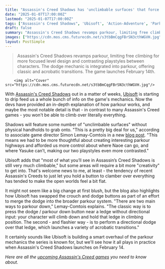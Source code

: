 ```yaml
---
title: "Assassin's Creed Shadows has 'unclimbable surfaces' that force you to find physical handholds because Ubisoft wants to be 'more thoughtful' about parkour"
date: "2025-01-07T17:00:00Z"
lastmod: "2025-01-07T17:00:00Z"
tags: ["Assassin's Creed Shadows", 'Ubisoft', 'Action-Adventure', 'Parkour', 'PS5', 'Xbox Series X', 'PC']
draft: false
summary: "Assassin's Creed Shadows revamps parkour, limiting free climbing for more focused level design and contrasting playstyles between characters.  The dodge mechanic is integrated into parkour, offering classic and acrobatic transitions.  The game launches February 14th."
images: ["https://cdn.mos.cms.futurecdn.net/s3tbBmCqgFBrSN3cthWGVH.jpg"]
layout: PostSimple
---
```

> Assassin's Creed Shadows revamps parkour, limiting free climbing for more focused level design and contrasting playstyles between characters.  The dodge mechanic is integrated into parkour, offering classic and acrobatic transitions.  The game launches February 14th.


        <img alt="Cover" src="https://cdn.mos.cms.futurecdn.net/s3tbBmCqgFBrSN3cthWGVH.jpg"/>
        
With [Assassin's Creed Shadows](https://www.gamesradar.com/assassins-creed-codename-red-guide/) out in a matter of weeks, [Ubisoft](https://www.gamesradar.com/tag/ubisoft/) is starting to drip feed us a whole bunch of info on the game's mechanics. Now the devs have provided an in-depth explanation of how parkour works, and maybe the most notable detail is that - in contrast to many Assassin's Creed games - you won't be able to climb over literally everything.

Shadows will feature some number of "unclimbable surfaces" without physical handholds to grab onto. "This is a pretty big deal for us," according to associate game director Simon Lemay-Comtois in a new [blog post](https://assassinscreed.com/parkour_overview). "This means we had to be more thoughtful about creating interesting parkour highways and afforded us more control about where Naoe can go, and where Yasuke can’t, making our two playstyles even more contrasted."

Ubisoft adds that "most of what you’ll see in Assassin’s Creed Shadows is still very much climbable," but some areas will require a bit more "creativity" to get into. That's welcome news to me, at least - the tendency of recent Assassin's Creeds to just let you hold a button to clamber over everything has tended to make the open worlds feel a bit flat.

It might not seem like a big change at first blush, but the blog also highlights how Ubisoft has swapped the crouch and dodge buttons as part of an effort to merge the dodge into the broader parkour system. "There are two main ways to parkour down," Lemay-Comtois explains. "The classic way is to press the dodge / parkour down button near a ledge without directional input: your character will climb down and hold that ledge in climbing position. The second - and flashier way - is to perform a directional dodge over that ledge, which launches a variety of acrobatic transitions."

It certainly sounds like Ubisoft is building a smart overhaul of the parkour mechanics the series is known for, but we'll see how it all plays in practice when Assassin's Creed Shadows launches on February 14.

*Here are all the *[<em>upcoming Assassin's Creed games</em>](https://www.gamesradar.com/upcoming-assassins-creed-games/)* you need to know about.*
        